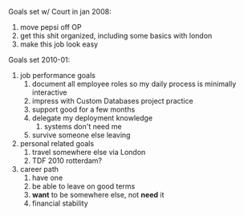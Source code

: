 Goals set w/ Court in jan 2008:
# move pepsi off OP
# get this shit organized, including some basics with london
# make this job look easy

Goals set 2010-01:
# job performance goals
## document all employee roles so my daily process is minimally interactive
## impress with Custom Databases project practice
## support good for a few months
## delegate my deployment knowledge
### systems don't need me
## survive someone else leaving
# personal related goals
## travel somewhere else via London
## TDF 2010 rotterdam?
# career path
## have one
## be able to leave on good terms
## '''want''' to be somewhere else, not '''need''' it
## financial stability
